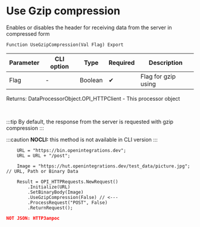 ﻿---
sidebar_position: 2
description: Use Gzip compression  and other functions to work with HTTP-client in the Open Integration Package, a free open-source integration library for 1C:Enterprise 8, OneScript and CLI
keywords: [1C, 1С, 1С:Enterprise, 1С:Enterprise 8.3, API, Integration, Services, Exchange, OneScript, CLI, HTTP-client]
---


# Use Gzip compression 
 Enables or disables the header for receiving data from the server in compressed form



`Function UseGzipCompression(Val Flag) Export`

  | Parameter | CLI option | Type | Required | Description |
  |-|-|-|-|-|
  | Flag | - | Boolean | &#x2714; | Flag for gzip using |

  
  Returns:  DataProcessorObject.OPI_HTTPClient - This processor object

<br/>

:::tip
By default, the response from the server is requested with gzip compression
:::

:::caution
**NOCLI:** this method is not available in CLI version
:::
<br/>


```bsl title="1C:Enterprise/OneScript code example"
    URL = "https://bin.openintegrations.dev";
    URL = URL + "/post";

    Image = "https://hut.openintegrations.dev/test_data/picture.jpg"; // URL, Path or Binary Data

    Result = OPI_HTTPRequests.NewRequest()
        .Initialize(URL)
        .SetBinaryBody(Image)
        .UseGzipCompression(False) // <---
        .ProcessRequest("POST", False)
        .ReturnRequest();
```
 



```json title="Result"
NOT JSON: HTTPЗапрос
```
